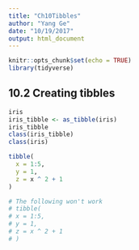 ```yaml
---
title: "Ch10Tibbles"
author: "Yang Ge"
date: "10/19/2017"
output: html_document
---
```


```r
knitr::opts_chunk$set(echo = TRUE)
library(tidyverse)
```

## 10.2 Creating tibbles

```r
iris
iris_tibble <- as_tibble(iris)
iris_tibble
class(iris_tibble)
class(iris)

tibble(
  x = 1:5,
  y = 1,
  z = x ^ 2 + 1
)

# The following won't work
# tibble(
# x = 1:5,
# y = 1,
# z = x ^ 2 + 1
# )

```

